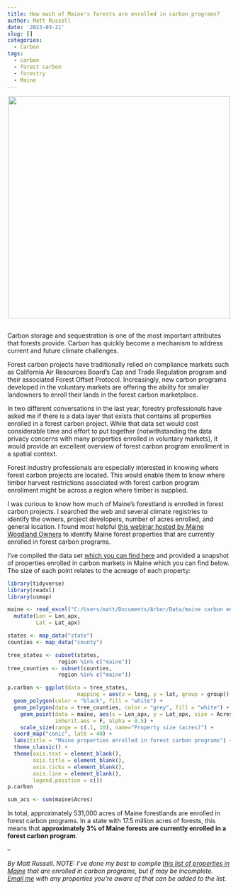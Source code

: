 ```yaml
---
title: How much of Maine's forests are enrolled in carbon programs?
author: Matt Russell
date: '2023-03-21'
slug: []
categories:
  - Carbon
tags:
  - carbon
  - forest carbon
  - forestry
  - Maine
---
```


<center>

![](maine lake landscape.jpg){width=500px}
</center>
##

Carbon storage and sequestration is one of the most important attributes that forests provide. Carbon has quickly become a mechanism to address current and future climate challenges.  

Forest carbon projects have traditionally relied on compliance markets such as California Air Resources Board's Cap and Trade Regulation program and their associated Forest Offset Protocol. Increasingly, new carbon programs developed in the voluntary markets are offering the ability for smaller landowners to enroll their lands in the forest carbon marketplace.

In two different conversations in the last year, forestry professionals have asked me if there is a data layer that exists that contains all properties enrolled in a forest carbon project. While that data set would cost considerable time and effort to put together (notwithstanding the data privacy concerns with many properties enrolled in voluntary markets), it would provide an excellent overview of forest carbon program enrollment in a spatial context.   

Forest industry professionals are especially interested in knowing where forest carbon projects are located. This would enable them to know where timber harvest restrictions associated with forest carbon program enrollment might be across a region where timber is supplied.

I was curious to know how much of Maine's forestland is enrolled in forest carbon projects. I searched the web and several climate registries to identify the owners, project developers, number of acres enrolled, and general location. I found most helpful [this webinar hosted by Maine Woodland Owners](https://www.youtube.com/watch?v=grh7FJyf5cU) to identify Maine forest properties that are currently enrolled in forest carbon programs.  

I've compiled the data set [which you can find here](https://github.com/mbrussell/myblog/tree/master/content/post/2023-03-21-how-much-of-maine-s-forests-are-enrolled-in-carbon-programs) and provided a snapshot of properties enrolled in carbon markets in Maine which you can find below. The size of each point relates to the acreage of each property:

```r
library(tidyverse)
library(readxl)
library(usmap)
```

```r
maine <- read_excel("C:/Users/matt/Documents/Arbor/Data/maine carbon enrollment.xlsx") %>% 
  mutate(Lon = Lon_apx,
         Lat = Lat_apx)
```

```r
states <- map_data("state")
counties <- map_data("county")

tree_states <- subset(states, 
                region %in% c("maine"))
tree_counties <- subset(counties, 
                region %in% c("maine"))

p.carbon <- ggplot(data = tree_states, 
                      mapping = aes(x = long, y = lat, group = group)) + 
  geom_polygon(color = "black", fill = "white") +
  geom_polygon(data = tree_counties, color = "grey", fill = "white") +
    geom_point(data = maine, aes(x = Lon_apx, y = Lat_apx, size = Acres, col = Owner), 
               inherit.aes = F, alpha = 0.5) +
    scale_size(range = c(.1, 10), name="Property size (acres)") +
  coord_map("conic", lat0 = 40) +
  labs(title = "Maine properties enrolled in forest carbon programs") +
  theme_classic() +
  theme(axis.text = element_blank(),
        axis.title = element_blank(),
        axis.ticks = element_blank(),
        axis.line = element_blank(),
        legend.position = c()) 
p.carbon
```

```r
sum_acs <- sum(maine$Acres)
```

In total, approximately 531,000 acres of Maine forestlands are enrolled in forest carbon programs. In a state with 17.5 million acres of forests, this means that **approximately 3% of Maine forests are currently enrolled in a forest carbon program**.

--

*By Matt Russell. NOTE: I've done my best to compile [this list of properties in Maine](https://github.com/mbrussell/myblog/tree/master/content/post/2023-03-21-how-much-of-maine-s-forests-are-enrolled-in-carbon-programs) that are enrolled in carbon programs, but if may be incomplete. [Email me](mailto:matt@arbor-analytics.com) with any properties you're aware of that can be added to the list.*


